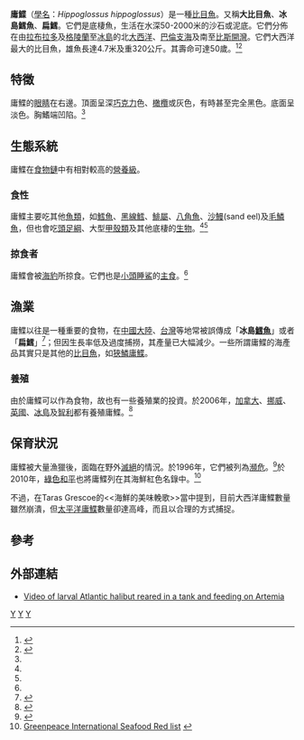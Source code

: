 {{Speciesbox
| taxon = Hippoglossus hippoglossus
| status = EN
| status_system = IUCN2.3
| status_ref = <ref name=IUCN/>
| image = Hippoglossus hippoglossus1.jpg
| binomial_authority = ([[卡爾·林奈|Linnaeus]], 1758)
| synonyms = *''Pleuronectes hippoglossus, Linnaeus, 1758''
*''Hippoglossus vulgaris, Fleming, 1828''
*''Hippoglossus maximus, Gottsche, 1835''
*''Hippoglossus gigas, Swainson, 1839''
*''Hippoglossus americanus, Gill, 1864''
*''Hippoglossus linnei, Malm, 1877''
}}

'''庸鰈'''（[[學名|學名]]：''Hippoglossus hippoglossus''）是一種[[比目魚|比目魚]]。又稱'''大比目魚'''、'''冰島鱈魚'''、'''扁鱈'''。它們是底棲魚，生活在水深50-2000米的沙石或泥底。它們分佈在由[[拉布拉多|拉布拉多]]及[[格陵蘭|格陵蘭]]至[[冰島|冰島]]的北[[大西洋|大西洋]]、[[巴倫支海|巴倫支海]]及南至[[比斯開灣|比斯開灣]]。它們大西洋最大的比目魚，雄魚長達4.7米及重320公斤。其壽命可達50歲。<ref name=Fishbase>{{cite web|url=http://www.fishbase.org/Summary/SpeciesSummary.php?id=1371|title=''Hippoglossus hippoglossus''|accessdate=2009-06-22|coauthors=Ed. Ranier Froese and Daniel Pauly|date=5 June 2009|work=Fishbase|archive-date=2009-06-20|archive-url=https://web.archive.org/web/20090620015934/http://www.fishbase.org/Summary/SpeciesSummary.php?id=1371|dead-url=no}}</ref><ref name='FishGulfMaine'>{{cite journal en|title=Atlantic halibut|journal=Fishery Bulletin of the Fish and Wildlife Service|year=1953|first=Henry B.|last=Bigelow|coauthors=Schroeder, William C.|volume=53|issue=74|pages=249|url=http://www.gma.org/fogm/Hippoglossus_hippoglossus.htm|accessdate=2009-06-22|archive-date=2019-04-26|archive-url=https://web.archive.org/web/20190426014002/http://www.gma.org/fogm/Hippoglossus_hippoglossus.htm|dead-url=no}}</ref>

==特徵==
庸鰈的[[眼睛|眼睛]]在右邊。頂面呈深[[巧克力|巧克力]]色、[[橄欖|橄欖]]或灰色，有時甚至完全黑色。底面呈淡色。胸鰭端凹陷。<ref name=FishGulfMaine/>

==生態系統==
庸鰈在[[食物鏈|食物鏈]]中有相對較高的[[營養級|營養級]]。

===食性===
庸鰈主要吃其他[[魚類|魚類]]，如[[鱈魚|鱈魚]]、[[黑線鱈|黑線鱈]]、[[鯡屬|鯡屬]]、[[八角魚|八角魚]]、[[沙鰻|沙鰻]](sand eel)及[[毛鱗魚|毛鱗魚]]，但也會吃[[頭足綱|頭足綱]]、大型[[甲殼類|甲殼類]]及其他底棲的[[生物|生物]]。<ref name=Fishbase/><ref name=FishGulfMaine/>

===掠食者===
庸鰈會被[[海豹|海豹]]所掠食。它們也是[[小頭睡鯊|小頭睡鯊]]的[[主食|主食]]。<ref name=FishGulfMaine/>

==漁業==
庸鰈以往是一種重要的食物，在[[中國大陸|中國大陸]]、[[台灣|台灣]]等地常被誤傳成「'''冰島[[鱈魚|鱈魚]]'''」或者「'''扁鱈'''」<ref>{{Cite web|url = http://www.guokr.com/article/154574/|title = “鳕鱼”，你真的吃过鳕鱼吗？|author = 瘦驼|date = 2012-04-19|language = zh-hans|accessdate = 2014-02-06|quote = 之所以叫扁鳕，是因为市面上见到的这种鱼的切片是侧扁的。当然是扁的——因为它实际上是一种比目鱼。我们能见到的大部分这种“冰岛鳕鱼”实际上是狭鳞庸鲽（Hippoglossus stenolepis）|archive-date = 2018-10-02|archive-url = https://web.archive.org/web/20181002200254/https://www.guokr.com/article/154574/}}</ref>；但因生長率低及過度捕撈，其產量已大幅減少。一些所謂庸鰈的海產品其實只是其他的[[比目魚|比目魚]]，如[[狹鱗庸鰈|狹鱗庸鰈]]。

===養殖===
由於庸鰈可以作為食物，故也有一些養殖業的投資。於2006年，[[加拿大|加拿大]]、[[挪威|挪威]]、[[英國|英國]]、[[冰島|冰島]]及[[智利|智利]]都有養殖庸鰈。<ref name=FishOceansCanada>{{cite web|url=http://www.dfo-mpo.gc.ca/aquaculture/finfish-poissons/halibut-fletan-eng.htm |title=Atlantic Halibut |accessdate=2009-06-22 |date=2006-05-31 |publisher=Fisheries and Oceans Canada |deadurl=yes |archiveurl=https://web.archive.org/web/20101227004425/http://www.dfo-mpo.gc.ca/aquaculture/finfish-poissons/halibut-fletan-eng.htm |archivedate=2010-12-27 }}</ref>

==保育狀況==
庸鰈被大量漁獵後，面臨在野外[[滅絕|滅絕]]的情況。於1996年，它們被列為[[瀕危|瀕危]]。<ref name=IUCN>{{IUCN2009|id=10097|title=Hippoglossus hippoglossus|downloaded=2009-06-22|assessors=Sobel J.|year=1996}}</ref>於2010年，[[綠色和平|綠色和平]]也將庸鰈列在其海鮮紅色名錄中。<ref>[http://www.greenpeace.org/international/seafood/red-list-of-species Greenpeace International Seafood Red list] {{webarchive|url=https://web.archive.org/web/20100410205501/http://www.greenpeace.org/international/seafood/red-list-of-species |date=2010-04-10 }}</ref>

不過，在Taras Grescoe的<<海鮮的美味輓歌>>當中提到，目前大西洋庸鰈數量雖然崩潰，但[[狹鱗庸鰈|太平洋庸鰈]]數量卻達高峰，而且以合理的方式捕捉。

==參考==
{{reflist}}

==外部連結==
{{ARKive|atlantic-halibut|hippoglossus-hippoglossus}}
* [https://www.youtube.com/watch?v=Vhw1zOvvHdI Video of larval Atlantic halibut reared in a tank and feeding on Artemia] {{Wayback|url=https://www.youtube.com/watch?v=Vhw1zOvvHdI |date=20160310083729 }}

{{Taxonbar}}
[[Category:庸鰈屬|Y]]
[[Category:食用鱼|Y]]
[[Category:1758年描述的魚類|Y]]